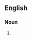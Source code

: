 {{also|mealy bugs}}

==English==

===Noun===
{{head|en|noun form}}

# {{plural of|mealybug|lang=en}}